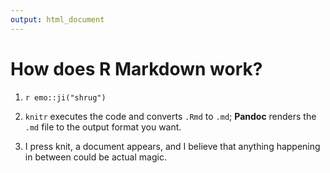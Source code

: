 ```yaml
---
output: html_document
---
```


# How does R Markdown work?

1. `r emo::ji("shrug")`

1. `knitr` executes the code and converts `.Rmd` to `.md`; **Pandoc** renders the `.md` file to the output format you want.

1. I press knit, a document appears, and I believe that anything happening in between could be actual magic.
